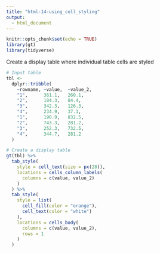 ```yaml
---
title: "html-14-using_cell_styling"
output:
  - html_document
---
```


```r
knitr::opts_chunk$set(echo = TRUE)
library(gt)
library(tidyverse)
```

Create a display table where individual table cells are styled

```r
# Input table
tbl <-
  dplyr::tribble(
    ~rowname, ~value,  ~value_2,
    "1",      361.1,   260.1,
    "2",      184.3,   84.4,
    "3",      342.3,   126.3,
    "4",      234.9,   37.1,
    "1",      190.9,   832.5,
    "2",      743.3,   281.2,
    "3",      252.3,   732.5,
    "4",      344.7,   281.2
  )
```

```r
# Create a display table
gt(tbl) %>%
  tab_style(
    style = cell_text(size = px(28)),
    locations = cells_column_labels(
      columns = c(value, value_2)
    )
  ) %>%
  tab_style(
    style = list(
      cell_fill(color = "orange"),
      cell_text(color = "white")
    ),
    locations = cells_body(
      columns = c(value, value_2),
      rows = 1
    )
  )
```
